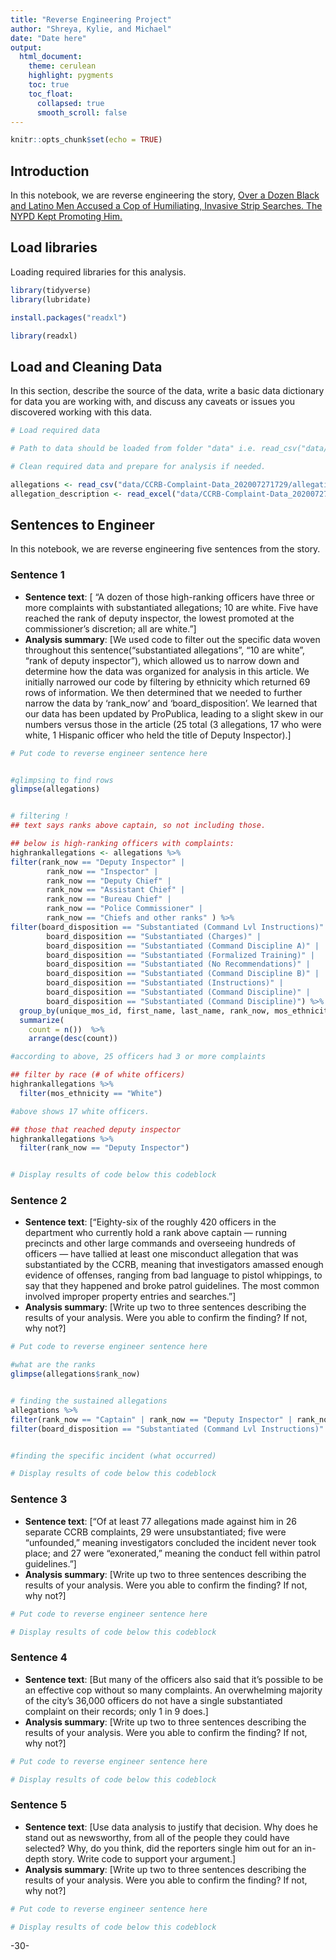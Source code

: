 ```yaml
---
title: "Reverse Engineering Project"
author: "Shreya, Kylie, and Michael"
date: "Date here"
output:
  html_document:
    theme: cerulean
    highlight: pygments
    toc: true
    toc_float:
      collapsed: true
      smooth_scroll: false
---
```


```r
knitr::opts_chunk$set(echo = TRUE)
```

## Introduction 

In this notebook, we are reverse engineering the story, [Over a Dozen Black and Latino Men Accused a Cop of Humiliating, Invasive Strip Searches. The NYPD Kept Promoting Him.](https://www.propublica.org/article/over-a-dozen-black-and-latino-men-accused-a-cop-of-humiliating-invasive-strip-searches-the-nypd-kept-promoting-him)

## Load libraries

Loading required libraries for this analysis.

```r

library(tidyverse)
library(lubridate)

install.packages("readxl")

library(readxl)

```

## Load and Cleaning Data

In this section, describe the source of the data, write a basic data dictionary for data you are working with, and discuss any caveats or issues you discovered working with this data. 

```r
# Load required data

# Path to data should be loaded from folder "data" i.e. read_csv("data/name_of_data.csv")

# Clean required data and prepare for analysis if needed. 

allegations <- read_csv("data/CCRB-Complaint-Data_202007271729/allegations_202007271729.csv")
allegation_description <- read_excel("data/CCRB-Complaint-Data_202007271729/ccrb_data_layout_table.xlsx")


```

## Sentences to Engineer
In this notebook, we are reverse engineering five sentences from the story.

### Sentence 1

* **Sentence text**: [ “A dozen of those high-ranking officers have three or more complaints with substantiated allegations; 10 are white. Five have reached the rank of deputy inspector, the lowest promoted at the commissioner’s discretion; all are white.”]
* **Analysis summary**: [We used code to filter out the specific data woven throughout this sentence("substantiated allegations", "10 are white", "rank of deputy inspector"), which allowed us to narrow down and determine how the data was organized for analysis in this article. We initially narrowed our code by filtering by ethnicity which returned 69 rows of information. We then determined that we needed to further narrow the data by 'rank_now' and 'board_disposition'. We learned that our data has been updated by ProPublica, leading to a slight skew in our numbers versus those in the article (25 total (3 allegations, 17 who were white, 1 Hispanic officer who held the title of Deputy Inspector).]

```r
# Put code to reverse engineer sentence here


#glimpsing to find rows
glimpse(allegations)


# filtering !
## text says ranks above captain, so not including those. 

## below is high-ranking officers with complaints:
highrankallegations <- allegations %>%
filter(rank_now == "Deputy Inspector" | 
        rank_now == "Inspector" | 
        rank_now == "Deputy Chief" | 
        rank_now == "Assistant Chief" | 
        rank_now == "Bureau Chief" | 
        rank_now == "Police Commissioner" | 
        rank_now == "Chiefs and other ranks" ) %>%
filter(board_disposition == "Substantiated (Command Lvl Instructions)" | 
        board_disposition == "Substantiated (Charges)" | 
        board_disposition == "Substantiated (Command Discipline A)" | 
        board_disposition == "Substantiated (Formalized Training)" | 
        board_disposition == "Substantiated (No Recommendations)" | 
        board_disposition == "Substantiated (Command Discipline B)" | 
        board_disposition == "Substantiated (Instructions)" | 
        board_disposition == "Substantiated (Command Discipline)" | 
        board_disposition == "Substantiated (Command Discipline)") %>%
  group_by(unique_mos_id, first_name, last_name, rank_now, mos_ethnicity) %>% ## this part is where it tells you how many each officer got (looking for 3 or more complaints!)  
  summarize(
    count = n())  %>%
    arrange(desc(count)) 

#according to above, 25 officers had 3 or more complaints

## filter by race (# of white officers)
highrankallegations %>% 
  filter(mos_ethnicity == "White")

#above shows 17 white officers. 

## those that reached deputy inspector 
highrankallegations %>% 
  filter(rank_now == "Deputy Inspector")


# Display results of code below this codeblock 

```

### Sentence 2

* **Sentence text**: [“Eighty-six of the roughly 420 officers in the department who currently hold a rank above captain — running precincts and other large commands and overseeing hundreds of officers — have tallied at least one misconduct allegation that was substantiated by the CCRB, meaning that investigators amassed enough evidence of offenses, ranging from bad language to pistol whippings, to say that they happened and broke patrol guidelines. The most common involved improper property entries and searches.”]
* **Analysis summary**: [Write up two to three sentences describing the results of your analysis.  Were you able to confirm the finding? If not, why not?]

```r
# Put code to reverse engineer sentence here

#what are the ranks
glimpse(allegations$rank_now)


# finding the sustained allegations 
allegations %>%
filter(rank_now == "Captain" | rank_now == "Deputy Inspector" | rank_now == "Inspector" | rank_now == "Deputy Chief" | rank_now == "Assistant Chief" | rank_now == "Bureau Chief" | rank_now == "Police Commissioner" | rank_now == "Chiefs and other ranks") %>% 
filter(board_disposition == "Substantiated (Command Lvl Instructions)" | board_disposition == "Substantiated (Charges)" | board_disposition == "Substantiated (Command Discipline A)" | board_disposition == "Substantiated (Formalized Training)" | board_disposition == "Substantiated (Command Discipline B)" | board_disposition == "Substantiated (Instructions)" | board_disposition == "Substantiated (Command Discipline)" | board_disposition == "Substantiated (Command Discipline)")


#finding the specific incident (what occurred)

# Display results of code below this codeblock

```

### Sentence 3

* **Sentence text**: ["Of at least 77 allegations made against him in 26 separate CCRB complaints, 29 were unsubstantiated; five were “unfounded,” meaning investigators concluded the incident never took place; and 27 were “exonerated,” meaning the conduct fell within patrol guidelines."]
* **Analysis summary**: [Write up two to three sentences describing the results of your analysis.  Were you able to confirm the finding? If not, why not?]

```r
# Put code to reverse engineer sentence here

# Display results of code below this codeblock

```

### Sentence 4

* **Sentence text**: [But many of the officers also said that it’s possible to be an effective cop without so many complaints. An overwhelming majority of the city’s 36,000 officers do not have a single substantiated complaint on their records; only 1 in 9 does.]
* **Analysis summary**: [Write up two to three sentences describing the results of your analysis.  Were you able to confirm the finding? If not, why not?]

```r
# Put code to reverse engineer sentence here

# Display results of code below this codeblock

```

### Sentence 5

* **Sentence text**: [Use data analysis to justify that decision. Why does he stand out as newsworthy, from all of the people they could have selected? Why, do you think, did the reporters single him out for an in-depth story. Write code to support your argument.]
* **Analysis summary**: [Write up two to three sentences describing the results of your analysis.  Were you able to confirm the finding? If not, why not?]

```r
# Put code to reverse engineer sentence here

# Display results of code below this codeblock

```

-30-